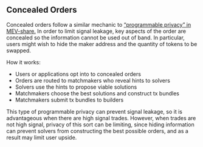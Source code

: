 ## Concealed Orders

Concealed orders follow a similar mechanic to [“programmable privacy” in MEV-share.](https://collective.flashbots.net/t/mev-share-programmably-private-orderflow-to-share-mev-with-users/1264) In order to limit signal leakage, key aspects of the order are concealed so the information cannot be used out of band. In particular, users might wish to hide the maker address and the quantity of tokens to be swapped.

How it works:

- Users or applications opt into to concealed orders
- Orders are routed to matchmakers who reveal hints to solvers
- Solvers use the hints to propose viable solutions
- Matchmakers choose the best solutions and construct tx bundles
- Matchmakers submit tx bundles to builders

This type of programmable privacy can prevent signal leakage, so it is advantageous when there are high signal trades. However, when trades are not high signal, privacy of this sort can be limiting, since hiding information can prevent solvers from constructing the best possible orders, and as a result may limit user upside.
